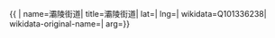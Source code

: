 {{ {{{1|PRC admin/showdata}}}|
name=灞陵街道|
title=灞陵街道|
lat=|
lng=|
wikidata=Q101336238|
wikidata-original-name=|
arg={{{arg|}}}}}